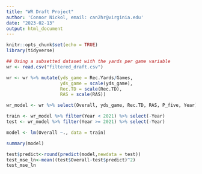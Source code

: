 ```yaml
---
title: "WR Draft Project"
author: 'Connor Nickol, email: can2hr@virginia.edu'
date: "2023-02-13"
output: html_document
---
```


```r
knitr::opts_chunk$set(echo = TRUE)
library(tidyverse)
```

```r
## Using a subsetted dataset with the yards per game variable
wr <- read.csv("filtered_draft.csv")

wr <- wr %>% mutate(yds_game = Rec.Yards/Games,
                    yds_game = scale(yds_game),
                    Rec.TD = scale(Rec.TD),
                    RAS = scale(RAS))

wr_model <- wr %>% select(Overall, yds_game, Rec.TD, RAS, P_five, Year) %>% mutate(P_five = as.factor(P_five))

train <- wr_model %>% filter(Year < 2021) %>% select(-Year)
test <- wr_model %>% filter(Year >= 2021) %>% select(-Year)

model <- lm(Overall ~., data = train)

summary(model)
```
```r
test$predict<-round(predict(model,newdata = test))
test_mse_ln<-mean((test$Overall-test$predict)^2)
test_mse_ln
```



